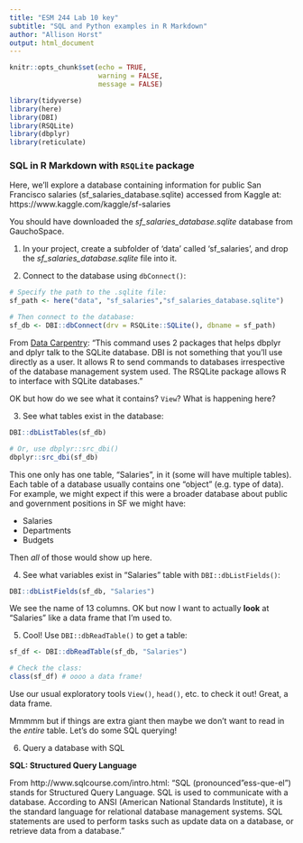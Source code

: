 ```yaml
---
title: "ESM 244 Lab 10 key"
subtitle: "SQL and Python examples in R Markdown"
author: "Allison Horst"
output: html_document
---
```


```r
knitr::opts_chunk$set(echo = TRUE,
                      warning = FALSE,
                      message = FALSE)

library(tidyverse)
library(here)
library(DBI)
library(RSQLite)
library(dbplyr)
library(reticulate)
```

### SQL in R Markdown with `RSQLite` package

Here, we'll explore a database containing information for public San Francisco salaries (sf_salaries_database.sqlite) accessed from Kaggle at:
https://www.kaggle.com/kaggle/sf-salaries

You should have downloaded the *sf_salaries_database.sqlite* database from GauchoSpace. 

1. In your project, create a subfolder of 'data' called 'sf_salaries', and drop the *sf_salaries_database.sqlite* file into it. 

2. Connect to the database using `dbConnect()`:
```r
# Specify the path to the .sqlite file:
sf_path <- here("data", "sf_salaries","sf_salaries_database.sqlite")

# Then connect to the database:
sf_db <- DBI::dbConnect(drv = RSQLite::SQLite(), dbname = sf_path)
```

From [Data Carpentry](https://datacarpentry.org/R-ecology-lesson/05-r-and-databases.html): "This command uses 2 packages that helps dbplyr and dplyr talk to the SQLite database. DBI is not something that you’ll use directly as a user. It allows R to send commands to databases irrespective of the database management system used. The RSQLite package allows R to interface with SQLite databases."

OK but how do we see what it contains? `View`? What is happening here? 

3. See what tables exist in the database:
```r
DBI::dbListTables(sf_db)

# Or, use dbplyr::src_dbi()
dbplyr::src_dbi(sf_db)
```

This one only has one table, "Salaries", in it (some will have multiple tables). Each table of a database usually contains one "object" (e.g. type of data). For example, we might expect if this were a broader database about public and government positions in SF we might have:

- Salaries
- Departments
- Budgets

Then *all* of those would show up here. 

4. See what variables exist in "Salaries" table with `DBI::dbListFields()`:
```r
DBI::dbListFields(sf_db, "Salaries")
```

We see the name of 13 columns. OK but now I want to actually **look** at "Salaries" like a data frame that I'm used to.

5. Cool! Use `DBI::dbReadTable()` to get a table:
```r
sf_df <- DBI::dbReadTable(sf_db, "Salaries")

# Check the class:
class(sf_df) # oooo a data frame!
```

Use our usual exploratory tools `View()`, `head()`, etc. to check it out!
Great, a data frame. 

Mmmmm but if things are extra giant then maybe we don't want to read in the *entire* table. Let's do some SQL querying! 

6. Query a database with SQL

**SQL: Structured Query Language**

From http://www.sqlcourse.com/intro.html:
"SQL (pronounced "ess-que-el") stands for Structured Query Language. SQL is used to communicate with a database. According to ANSI (American National Standards Institute), it is the standard language for relational database management systems. SQL statements are used to perform tasks such as update data on a database, or retrieve data from a database."




